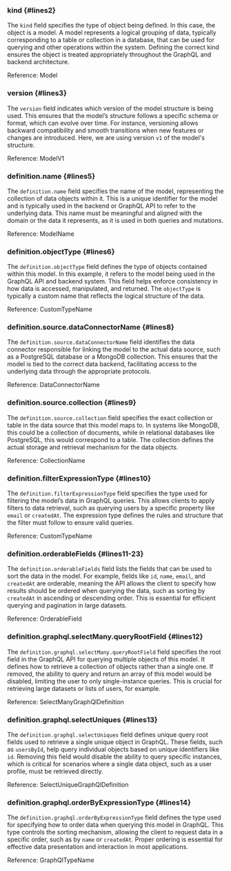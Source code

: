 ### kind {#lines2}

The `kind` field specifies the type of object being defined. In this case, the object is a model. A model represents a
logical grouping of data, typically corresponding to a table or collection in a database, that can be used for querying
and other operations within the system. Defining the correct kind ensures the object is treated appropriately throughout
the GraphQL and backend architecture.

Reference: Model

### version {#lines3}

The `version` field indicates which version of the model structure is being used. This ensures that the model’s
structure follows a specific schema or format, which can evolve over time. For instance, versioning allows backward
compatibility and smooth transitions when new features or changes are introduced. Here, we are using version `v1` of the
model's structure.

Reference: ModelV1

### definition.name {#lines5}

The `definition.name` field specifies the name of the model, representing the collection of data objects within it. This
is a unique identifier for the model and is typically used in the backend or GraphQL API to refer to the underlying
data. This name must be meaningful and aligned with the domain or the data it represents, as it is used in both queries
and mutations.

Reference: ModelName

### definition.objectType {#lines6}

The `definition.objectType` field defines the type of objects contained within this model. In this example, it refers to
the model being used in the GraphQL API and backend system. This field helps enforce consistency in how data is
accessed, manipulated, and returned. The `objectType` is typically a custom name that reflects the logical structure of
the data.

Reference: CustomTypeName

### definition.source.dataConnectorName {#lines8}

The `definition.source.dataConnectorName` field identifies the data connector responsible for linking the model to the
actual data source, such as a PostgreSQL database or a MongoDB collection. This ensures that the model is tied to the
correct data backend, facilitating access to the underlying data through the appropriate protocols.

Reference: DataConnectorName

### definition.source.collection {#lines9}

The `definition.source.collection` field specifies the exact collection or table in the data source that this model maps
to. In systems like MongoDB, this could be a collection of documents, while in relational databases like PostgreSQL,
this would correspond to a table. The collection defines the actual storage and retrieval mechanism for the data
objects.

Reference: CollectionName

### definition.filterExpressionType {#lines10}

The `definition.filterExpressionType` field specifies the type used for filtering the model’s data in GraphQL queries.
This allows clients to apply filters to data retrieval, such as querying users by a specific property like `email` or
`createdAt`. The expression type defines the rules and structure that the filter must follow to ensure valid queries.

Reference: CustomTypeName

### definition.orderableFields {#lines11-23}

The `definition.orderableFields` field lists the fields that can be used to sort the data in the model. For example,
fields like `id`, `name`, `email`, and `createdAt` are orderable, meaning the API allows the client to specify how
results should be ordered when querying the data, such as sorting by `createdAt` in ascending or descending order. This
is essential for efficient querying and pagination in large datasets.

Reference: OrderableField

### definition.graphql.selectMany.queryRootField {#lines12}

The `definition.graphql.selectMany.queryRootField` field specifies the root field in the GraphQL API for querying
multiple objects of this model. It defines how to retrieve a collection of objects rather than a single one. If removed,
the ability to query and return an array of this model would be disabled, limiting the user to only single-instance
queries. This is crucial for retrieving large datasets or lists of users, for example.

Reference: SelectManyGraphQlDefinition

### definition.graphql.selectUniques {#lines13}

The `definition.graphql.selectUniques` field defines unique query root fields used to retrieve a single unique object in
GraphQL. These fields, such as `usersById`, help query individual objects based on unique identifiers like `id`.
Removing this field would disable the ability to query specific instances, which is critical for scenarios where a
single data object, such as a user profile, must be retrieved directly.

Reference: SelectUniqueGraphQlDefinition

### definition.graphql.orderByExpressionType {#lines14}

The `definition.graphql.orderByExpressionType` field defines the type used for specifying how to order data when
querying this model in GraphQL. This type controls the sorting mechanism, allowing the client to request data in a
specific order, such as by `name` or `createdAt`. Proper ordering is essential for effective data presentation and
interaction in most applications.

Reference: GraphQlTypeName
